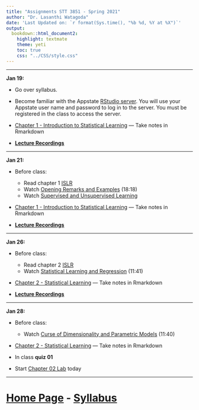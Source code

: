 ```yaml
---
title: "Assignments STT 3851 - Spring 2021"
author: "Dr. Lasanthi Watagoda"
date: 'Last Updated on: `r format(Sys.time(), "%b %d, %Y at %X")`'
output: 
  bookdown::html_document2: 
    highlight: textmate
    theme: yeti
    toc: true
    css: "../CSS/style.css"
---
```


***

**Jan 19:**

* Go over syllabus.
* Become familiar with the Appstate [RStudio server](https://mathr.math.appstate.edu/). You will use your Appstate user name and password to log in to the server.  You must be registered in the class to access the server.
* [Chapter 1 - Introduction to Statistical Learning](../LectureNotesSp2021/Chapter1.html) --- Take notes in Rmarkdown

* [**Lecture Recordings**](https://appstate.zoom.us/rec/share/TubZpEsgB2_XEgW7lMm-CrGfhLW3qd38Lm-0aSDJxe5TsGZpb03sy6LiVxXMcFQE.u4WtYhrRbq8gLeeQ)


***

<!--
* Sign-up for free accounts on [GitHub](https://github.com) and [Rpubs](https://rpubs.com).
* When you register for a free individual GitHub account, request a [student discount](https://education.github.com) to obtain a few private repositories as well as unlimited public repositories.  Please use something similar to **first_name_last_name** as your username when you register with GitHub.  For example, my username on GitHub is *lasanthiwatagoda*. If you have a popular name such as John Smith, you may need to provide some other distinquishing characteristic in your username.  Please use the same **username** for your account on Rpubs. 
* Once you have a GitHub account, send an email to lasanthi@appstate.edu with a Subject line of **STT3851 - GitHub Username**, and tell me in the body of your email your first name, last name, and your GitHub username.  I will then manually add you as a team member to the repository in the Lasanthi-ASU organization that has your name (**Last_name-First_name**).  This repository will be where you store all of your work for this course.  I will also change your repository to a private repository.

* [Statistics Review](../Rmarkdown/StatReview.html)--- take notes
* Homework: 
    + Read [Getting used to R, RStudio, and R Markdown](https://ismayc.github.io/rbasics-book/)
    
    ```block2
 Most due dates are 5 p.m. Friday for assignments.

```  
-->


**Jan 21:**

* Before class:
    + Read chapter 1 [ISLR](http://www-bcf.usc.edu/~gareth/ISL/ISLR%20Sixth%20Printing.pdf)
    + Watch [Opening Remarks and Examples](https://www.youtube.com/watch?v=2wLfFB_6SKI) (18:18)
    + Watch [Supervised and Unsupervised Learning](https://www.youtube.com/watch?v=LvaTokhYnDw)
  
* [Chapter 1 - Introduction to Statistical Learning](../LectureNotesSp2021/Chapter1.html) --- Take notes in Rmarkdown

* [**Lecture Recordings**](https://appstate.zoom.us/rec/share/mdNgULvakbQHepiCYE7ilNqUhzmfRAHE5Ba9dFZUIcY0AaqzipH1vX1lPdqgzZfy.Try1DYm6otXhZliA)



***

**Jan 26:**

* Before class:
    + Read chapter 2 [ISLR](http://www-bcf.usc.edu/~gareth/ISL/ISLR%20Sixth%20Printing.pdf)
    + Watch [Statistical Learning and Regression](https://www.youtube.com/watch?v=WjyuiK5taS8) (11:41)

* [Chapter 2 - Statistical Learning](../LectureNotesSp2021/Chapter2.html) --- Take notes in Rmarkdown

* [**Lecture Recordings**](https://appstate.zoom.us/rec/share/Cn4tP75My8UjMm9emXMc1pmKtw00ctdTxJIr3ZhEckKSwSByc_REMsnSJ5edYJZy.dj7DMPzdgnJ3UXHF)


***
<!--
* Before class:
    + Read/review [Getting used to R, RStudio, and R Markdown](https://ismayc.github.io/rbasics-book/)
    + Read the [Git and GitHub](http://r-pkgs.had.co.nz/git.html) chapter from Hadley Wickham's book [R Packages](http://r-pkgs.had.co.nz/)
    
* Follow the directions from [Happy Git and GitHub for the useR](http://happygitwithr.com/) to [Introduce yourself to Git](http://happygitwithr.com/hello-git.html), [Connect to GitHub](http://happygitwithr.com/push-pull-github.html), and [Cache credentials for HTTPS](http://happygitwithr.com/credential-caching.html).

* Read/review Chapters 1-2 of [bookdown: Authoring Books and Technical Documents with R Markdown](https://bookdown.org/yihui/bookdown/)
-->



**Jan 28:**

<!--* Before class:
    + [Watch Managing Change with RStudio]( https://www.rstudio.com/resources/webinars/rstudio-essentials-webinar-series-managing-change-part-1/) (37 minutes)-->
* Before class:
    + Watch [Curse of Dimensionality and Parametric Models](https://www.youtube.com/watch?v=UvxHOkYQl8g) (11:40)
    
* [Chapter 2 - Statistical Learning](../LectureNotesSp2021/Chapter2.html) --- Take notes in Rmarkdown

* In class **quiz 01**
* Start [Chapter 02 Lab]() today

***

<!--


**Feb 02:**

* [Chapter 2 - Statistical Learning](../Rmarkdown/StatReview.html) --- Take notes in Rmarkdown
* Continue to work on [Chapter 02 Lab]() 


**Feb 04:**

* Before class:
    + Watch [Assessing Model Accuracy and Bias-Variance Trade-off](https://www.youtube.com/watch?v=VusKAosxxyk) (10:04)

* [Chapter 2 - Statistical Learning](../Rmarkdown/StatReview.html) --- Take notes in Rmarkdown
* Continue to work on [Chapter 02 Lab]() 
* In class **quiz 03**

**Feb 9:**

* [Chapter 2 - Statistical Learning](../Rmarkdown/StatReview.html) --- Take notes in Rmarkdown
* [Chapter 02 Lab]() due


**Feb 11:**




**Feb 12:**

* Before class:
    + Refer to [_bookdown: Authoring Books and Technical Documents with R Markdown_](https://bookdown.org/yihui/bookdown/) as needed
* [Bias-Variance Trade-Off](../Rmarkdown/BiasVariance.pdf)
* [K-Nearest Neighbors Algorithm](../2-13-18/KNN.html)
* [Chapter 02 Lab](../Rmarkdown/Fall2019/Chapter_2_Lab.html)
* In class **quiz 04**

**Feb 14:**

* Chapter 02 Lab




**Feb 19:**

* Before class:
    + Read pages 59-82 of [ISLR](http://www-bcf.usc.edu/~gareth/ISL/ISLR%20Sixth%20Printing.pdf)
    + Watch [Simple Linear Regression and Confidence Intervals](https://www.youtube.com/watch?v=PsE9UqoWtS4) (13:01)
    + Watch [Hypothesis Testing ](https://www.youtube.com/watch?v=J6AdoiNUyWI) (8:24)
    + Watch [Multiple Linear Regression and Interpreting Regression Coefficients ](https://www.youtube.com/watch?v=1hbCJyM9ccs) (15:38)
<!--* Discuss [Chapter 2 and 3 material](../Rmarkdown/Chap2Slides.html)

* Lecture - Chapter 03 (3.1, 3.2)

* In class **quiz 05**
```block
**Lab 01**

* Start: Reproduce [Writing Assignment](../Rmarkdown/WritingAssignment.html).  

* Submit your html file to github **Lab 1** folder, no later than 5 pm Feb 21.

```





**Feb 21:**

* Before class:
    + Read pages 82-120 [ISLR](http://www-bcf.usc.edu/~gareth/ISL/ISLR%20Sixth%20Printing.pdf)
    + Watch [Model Selection and Qualitative Predictors](https://www.youtube.com/watch?v=3T6RXmIHbJ4) (14:51)
    + Watch [Interactions and Nonlinearity](https://www.youtube.com/watch?v=IFzVxLv0TKQ) (14:16)
    + Watch [Lab: Linear Regression](https://www.youtube.com/watch?v=5ONFqIk3RFg) (22:10)
* Lecture - Chapter 03  - Take Notes

* [Download this `textbooks.bib` file](../Rmarkdown/Fall2019/textbooks.bib)

**Feb 26:**

* Lecture - Chapter 03  - Take Notes

```block
**Lab 02**

* Start: Reproduce [Lab: Linear Regression](../Rmarkdown/LabChap3.html).  

* Submit your html file to github **Lab 2** folder, no later than 5 pm Mar 17.

```

**Feb 28:**

* Lecture - Chapter 03  - Take Notes



**~~Mar 04 - Mar 08:~~ ** **No Class - Spring Break**

**Mar 12:**

* In class **quiz 06**


* Lecture - Chapter 03  - Take Notes
<!--* [Work on Project 1](../Rmarkdown/DirectionsMHP.html)-->
<!--* [Code for class notes](../Rmarkdown/BodyTemperatures.html)


**Mar 14:**

* Lecture - Chapter 03 - Take Notes
* [Chapter 3 Applied Problems](../3-15-18/ch3_applied.pdf)




**Mar 19:**



```block

**Project 01**

* [Start Project 1](http://www.amstat.org/publications/jse/v16n2/datasets.pardoe.html) - Read the hyperlinked paper. 
* [Directions for the complete project 1](../Rmarkdown/DirectionsMHP2018.html). 
* The data set can be downloaded from http://www.amstat.org/publications/jse/datasets/homes76.dat.txt, while the code book is available from http://www.amstat.org/publications/jse/datasets/homes76.txt

* Submit your html file to github **Project 01** folder, no later than 5 pm April 3rd.
```


**Mar 21:**

* Exam 1

**Mar 26:**

* In class **quiz 07**

* Before class:
    + Read chapter 5 [ISLR](http://www-bcf.usc.edu/~gareth/ISL/ISLR%20Sixth%20Printing.pdf)
    + Watch [Estimating Prediction Error and Validation Set Approach](https://www.youtube.com/watch?v=_2ij6eaaSl0) (14:01)
    + Watch [K-fold Cross-Validation](https://www.youtube.com/watch?v=nZAM5OXrktY) (13:33)
    + Watch [Cross-Validation: The Right and Wrong Ways](https://www.youtube.com/watch?v=S06JpVoNaA0) (10:07)
    
    + Watch [Lab: Cross-Validation](https://www.youtube.com/watch?v=6dSXlqHAoMk) (11:21)


* Lecture - Chapter 05 - Take Notes

<!-- * Start Project #1. Commit your final changes for Project 1 to your private repository and email the instructor your SHA prior to 10am April 05, 2018.  Use the subject line "Project 1-STT3851-Last_name First_name-SHA#" in your email. 





**Mar 28:**



* Lecture - Chapter 06 - Take Notes
<!-- [Finish Cross-Validation Hand Out](../Rmarkdown/Cross-ValidationInClassHO.html)

* Complete [Reproduce _Lab: Cross-Validation_](../Rmarkdown/LabCrossValidation.html).  Submit your html file  no later than 5 pm April 05th.





**Apr 2:**

* Before class:
    + Watch [Estimating Test Error Using Mallow’s Cp, AIC, BIC, Adjusted R-squared](https://www.youtube.com/watch?v=LkifE44myLc) (14:06)
    + Watch [Estimating Test Error Using Cross-Validation](https://www.youtube.com/watch?v=3p9JNaJCOb4) (8:43)
* [Notes on Credit Problem](../Rmarkdown/CreditProblemMore.html)
<!--* Commit your final changes for Project 1 to your private repository and email the instructor your SHA prior to 10am April 05, 2018.  Use the subject line "Project 1-STT3851-Last_name First_name-SHA#" in your email.


* Lecture - Chapter 06 - Take Notes
* In class **quiz 08**

<!--* Start Project 2 
* [Example Template Directory](https://github.com/STAT-ATA-ASU/STT3851Spring2016/blob/gh-pages/BDbetaTemplate)
* Use the [housedata.csv](https://github.com/STAT-ATA-ASU/STT3851Spring2016/raw/gh-pages/Data/housedata.csv) file - See [King County Housing Data](../Rmarkdown/KingCounty.html) 




**Apr 4:**

```block
**Lab 03**

* Start: [Reproduce _Lab: Cross-Validation_](../Rmarkdown/LabCrossValidation.html)  

* Submit your html file to github **Lab 3** folder, no later than 5 pm Apr 11.

```

* Before class:
    + Watch [Linear Model Selection and Best Subset Selection](https://www.youtube.com/watch?v=91si52nk3LA) (13:44)
    + [Forward Stepwise Selection](https://www.youtube.com/watch?v=nLpJd_iKmrE) (12:26)
    + [Backward Stepwise Selection ](https://www.youtube.com/watch?v=NJhMSpI2Uj8) (5:26)


* Lecture - Chapter 06 - Take Notes



**Apr 9:**

* Before class:

    + Watch [Shrinkage Methods and Ridge Regression](https://www.youtube.com/watch?v=cSKzqb0EKS0) (12:37)
    + Watch [The Lasso](https://www.youtube.com/watch?v=A5I1G1MfUmA) (15:21)
    + Watch [Tuning Parameter Selection for Ridge Regression and Lasso](https://www.youtube.com/watch?v=xMKVUstjXBE) (5:27)


* Lecture - Chapter 06 - Take Notes

* In class **quiz 09**


**Apr 11:**

* Before class review [Book Down](https://bookdown.org/yihui/bookdown/)
* Before class 
    + Watch [Dimension Reduction](https://www.youtube.com/watch?v=QlyROnAjnEk) (4:45)
    + Watch [Principal Components Regression and Partial Least Squares ](https://www.youtube.com/watch?v=eYxwWGJcOfw) (15:48)
   
   
* Lecture - Chapter 06 - Take Notes




**Apr 16:**

* Before class
    + Watch [Lab: Best Subset Selection](https://www.youtube.com/watch?v=3kwdDGnV8MM) (10:36)
    + Watch [Lab: Forward Stepwise Selection and Model Selection Using Validation Set](https://www.youtube.com/watch?v=mv-vdysZIb4) (10:32)
    + Watch [Lab: Model Selection Using Cross-Validation](https://www.youtube.com/watch?v=F8MMHCCoALU) (5:32)
    + Watch [Lab: Ridge Regression and Lasso ](https://www.youtube.com/watch?v=1REe3qSotx8) (16:34)
    
* Lecture - Chapter 06 - Take Notes



**Apr 18:**

```block

**Project 02**

* Project 2: [Start Here](../Rmarkdown/Project2.html)

* Submit your html file to github **Project 02** folder, no later than 5 pm Apr 30.
```



**~~Apr 22-23:~~ No Class - State Holidays**

**Apr 25:**

* Lecture - Chapter 06 - Take Notes  
* In class **quiz 10**
* Work on Project 2



**Apr 30:**

* Exam 2

* Turn in Project 2 - NLT May 02, 10 am
* Make sure a single `.Rmd` with the sections outlined in the [Example Paper](../BDbetaTemplate/TemplateBookDown.html) is in your `Project2` directory under your private course repository.
* Send an email to the instructor using a subject of "House Data Predictions" with an attached vector (csv file) of your predictions using the data set `housedataTEST.csv`.  Note: your vector should contain 4229 predictions. 

* [Project 2 Leaderboard](../StudentPredictions2018ForWeb/TestError.html)


**May 2:**

* Reading Day




* [data file 1](SMELTPOT.txt)
* [data file 2](STREETVN.txt)

-->

# [Home Page](http://Lasanthi-ASU.github.io/STT3851ClassRepo/) - [Syllabus](https://lasanthi-asu.github.io/STT3851ClassRepo/Syllabus/STT3851Spring2021Syllabus.html) {-}  



